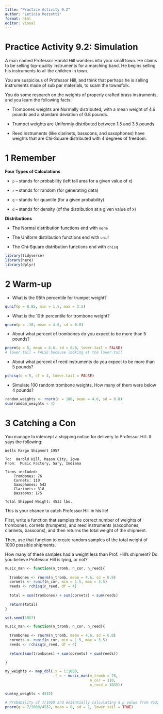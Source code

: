 ```yaml
---
title: "Practice Activity 9.2"
author: "Leticia Mezzetti"
format: html
editor: visual
---
```


# **Practice Activity 9.2: Simulation**

A man named Professor Harold Hill wanders into your small town. He claims to be selling top-quality instruments for a marching band. He begins selling his instruments to all the children in town.

You are suspicious of Professor Hill, and think that perhaps he is selling instruments made of sub par materials, to scam the townsfolk.

You do some research on the weights of properly crafted brass instruments, and you learn the following facts:

-   Trombones weights are Normally distributed, with a mean weight of 4.6 pounds and a standard deviation of 0.8 pounds.

-   Trumpet weights are Uniformly distributed between 1.5 and 3.5 pounds.

-   Reed instruments (like clarinets, bassoons, and saxophones) have weights that are Chi-Square distributed with 4 degrees of freedom.

# **1 Remember**

**Four Types of Calculations**

-   `p` -- stands for probability (left tail area for a given value of x)

-   `r` -- stands for random (for generating data)

-   `q` -- stands for quantile (for a given probability)

-   `d` -- stands for density (of the distribution at a given value of x)

**Distributions**

-   The Normal distribution functions end with `norm`

-   The Uniform distribution functions end with `unif`

-   The Chi-Square distribution functions end with `chisq`

```r
library(tidyverse)
library(here)
library(dplyr)
```

# **2 Warm-up**

-   What is the 95th percentile for trumpet weight?

```r
qunif(p = 0.95, min = 1.5, max = 3.5)

```

-   What is the 10th percentile for trombone weight?

```r
qnorm(p = .10, mean = 4.6, sd = 0.8)
```

-   About what percent of trombones do you expect to be more than 5 pounds?

```r
pnorm(q = 5, mean = 4.6, sd = 0.8, lower.tail = FALSE)
# lower.tail = FALSE because looking at the lower.tail
```

-   About what percent of reed instruments do you expect to be more than 5 pounds?

```r
pchisq(q = 5, df = 4, lower.tail = FALSE)
```

-   Simulate 100 random trombone weights. How many of them were below 4 pounds?

```r
random_weights <- rnorm(n = 100, mean = 4.6, sd = 0.8)
sum(random_weights < 4)
```

# **3 Catching a Con**

You manage to intercept a shipping notice for delivery to Professor Hill. It says the following:

    Wells Fargo Shipment 1957

    To:  Harold Hill, Mason City, Iowa
    From:  Music Factory, Gary, Indiana

    Items included:
        Trombones: 76
        Cornets: 110
        Saxophones: 542
        Clarinets: 318
        Bassoons: 175
        
    Total Shipped Weight: 4532 lbs.

This is your chance to catch Professor Hill in his lie!

First, write a function that samples the correct number of weights of trombones, cornets (trumpets), and reed instruments (saxophones, clarinets, bassoons), and then returns the total weight of the shipment.

Then, use that function to create random samples of the total weight of 1000 possible shipments.

How many of these samples had a weight less than Prof. Hill's shipment? Do you believe Professor Hill is lying, or not?

```r
music_man <- function(n_tromb, n_cor, n_reed){
  
  trombones <- rnorm(n_tromb, mean = 4.6, sd = 0.8)
  cornets <- runif(n_cor, min = 1.5, max = 3.5)
  reeds <- rchisq(n_reed, df = 4)
  
  total = sum(trombones) + sum(cornets) + sum(reeds)
  
  return(total)
}
```

```r
set.seed(1957)

music_man <- function(n_tromb, n_cor, n_reed){
  
  trombones <- rnorm(n_tromb, mean = 4.6, sd = 0.8)
  cornets <- runif(n_cor, min = 1.5, max = 3.5)
  reeds <- rchisq(n_reed, df = 4)
  
  return(sum(trombones) + sum(cornets) + sum(reeds))
  
}

my_weights <- map_dbl(.x = 1:1000, 
                      .f = ~ music_man(n_tromb = 76,
                                       n_cor = 110,
                                       n_reed = 1035))

sum(my_weights < 4532)

# Probability of 7/1000 and essentially calculating a p value from 4532 
pnorm(q = 7/1000/4532, mean = 0, sd = 1, lower.tail = TRUE)
```
